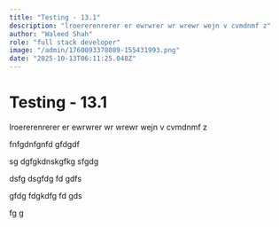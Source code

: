 ```yaml
---
title: "Testing - 13.1"
description: "lroererenrerer er ewrwrer wr wrewr wejn v cvmdnmf z"
author: "Waleed Shah"
role: "full stack developer"
image: "/admin/1760093378089-155431993.png"
date: "2025-10-13T06:11:25.048Z"
---
```


# Testing - 13.1

lroererenrerer er ewrwrer wr wrewr wejn v cvmdnmf z

fnfgdnfgnfd gfdgdf

sg dgfgkdnskgfkg sfgdg

dsfg dsgfdg fd gdfs

gfdg fdgkdfg fd gds

fg g